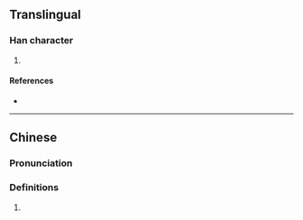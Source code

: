 {{character info/new}}
==Translingual==

===Han character===
{{Han char|rn=61|rad=心|as=09|sn=12|four=94056|canj=PTLJ|ids=⿰忄革}}

# {{defn|Han|sort=心09}}

====References====
* {{Han ref|kx=0393.330|dkj=10898|dj=0730.110|hdz=42326.030|uh=6105|ud=24837|bh=D943|bd=55619}}

----

==Chinese==
{{zh-forms}}

===Pronunciation===
{{zh-pron
|m=gé
|c=gaak3
|mc=
|oc=
|ma=
|cat=
}}

===Definitions===
{{zh-hanzi}}

# {{rfdef|zh}}